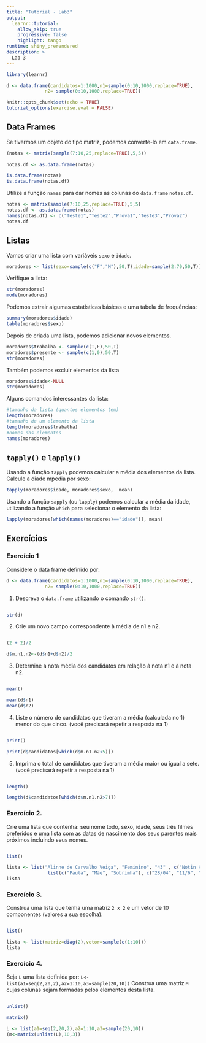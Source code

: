 ---
title: "Tutorial - Lab3"
output: 
  learnr::tutorial:
    allow_skip: true
    progressive: false
    highlight: tango
runtime: shiny_prerendered
description: >
  Lab 3
---

```{r setup, include=FALSE}
library(learnr)

d <- data.frame(candidatos=1:1000,n1=sample(0:10,1000,replace=TRUE),
              n2= sample(0:10,1000,replace=TRUE))

knitr::opts_chunk$set(echo = TRUE)
tutorial_options(exercise.eval = FALSE)
```


## Data Frames 

Se tivermos um objeto do tipo matriz, podemos converte-lo em  `data.frame`.

```{r a, exercise = TRUE, exercise.eval = FALSE}
(notas <- matrix(sample(7:10,25,replace=TRUE),5,5))
 
notas.df <- as.data.frame(notas)

is.data.frame(notas)
is.data.frame(notas.df)

```

Utilize a função `names` para dar nomes às colunas do `data.frame` `notas.df`.
```{r b, exercise = TRUE, exercise.eval = FALSE}
notas <- matrix(sample(7:10,25,replace=TRUE),5,5)
notas.df <- as.data.frame(notas)
names(notas.df) <- c("Teste1","Teste2","Prova1","Teste3","Prova2")
notas.df
```


## Listas 


Vamos criar uma lista com variáveis `sexo` e `idade`.

```{r}
moradores <- list(sexo=sample(c("F","M"),50,T),idade=sample(2:70,50,T))
```

Verifique a lista:
```{r c, exercise = TRUE, exercise.eval = FALSE}
str(moradores)
mode(moradores)
```

Podemos extrair algumas estatísticas básicas e uma tabela de frequências:
```{r d, exercise = TRUE, exercise.eval = FALSE}
summary(moradores$idade)
table(moradores$sexo)
```

Depois de criada uma lista, podemos adicionar novos elementos. 

```{r}
moradores$trabalha <- sample(c(T,F),50,T)
moradores$presente <- sample(c(1,0),50,T)
str(moradores)
```


Também podemos excluir elementos da lista
```{r, eval=FALSE}
moradores$idade<-NULL
str(moradores)
```

Alguns comandos interessantes da lista: 
```{r}
#tamanho da lista (quantos elementos tem)
length(moradores)
#tamanho de um elemento da lista
length(moradores$trabalha)
#nomes dos elementos
names(moradores)
```


## `tapply()`  e `lapply()`

Usando a função `tapply` podemos calcular a média dos elementos da lista. Calcule a diade mpedia por sexo:
```{r e, exercise = TRUE, exercise.eval = FALSE}
tapply(moradores$idade, moradores$sexo,  mean)
```
Usando a função `sapply` (ou `lapply`) podemos calcular a média da idade, utilizando  a função `which` para selecionar o elemento da lista:

```{r f, exercise = TRUE, exercise.eval = FALSE}
lapply(moradores[which(names(moradores)=="idade")], mean)
```
## Exercícios   

### Exercício 1  

Considere o data frame definido por:    
```{r}
d <- data.frame(candidatos=1:1000,n1=sample(0:10,1000,replace=TRUE),
              n2= sample(0:10,1000,replace=TRUE))
```


1. Descreva o `data.frame` utilizando o comando `str()`.
```{r ex11, exercise = TRUE}
    
```

```{r ex11-solution, exercise.reveal_solution = FALSE}
str(d)
```

2. Crie um novo campo correspondente à média de n1 e n2.
```{r ex12, exercise = TRUE}

```

```{r ex12-hint-1, eval=F}
(2 + 2)/2
```

```{r ex12-solution}
d$m.n1.n2<-(d$n1+d$n2)/2
```

3. Determine a nota média dos candidatos em relação à nota n1 e à nota n2.
```{r ex13, exercise = TRUE}
    
```

```{r ex13-hint-1, eval=F}
mean()
```

```{r ex13-solution}
mean(d$n1)
mean(d$n2)
```

4. Liste o número de candidatos que tiveram a média (calculada no 1) menor do que cinco. (você precisará repetir a resposta na 1)
```{r ex14, exercise = TRUE}
    
```

```{r ex14-hint-1, eval=F}
print()
```

```{r ex14-solution}
print(d$candidatos[which(d$m.n1.n2<5)])
```

5. Imprima o total de candidatos que tiveram a média maior ou igual a sete.(você precisará repetir a resposta na 1)
```{r ex15, exercise = TRUE}
    
```

```{r ex15-hint-1, eval=F}
length()
```

```{r ex15-solution}
length(d$candidatos[which(d$m.n1.n2>7)])
```


### Exercício 2. 

Crie uma lista que contenha: seu nome todo, sexo, idade, seus três filmes preferidos e  uma lista com as datas de nascimento dos seus parentes mais próximos incluindo seus nomes.
```{r ex2, exercise = TRUE}
    
```

```{r ex2-hint-1, eval=F}
list()
```

```{r ex2-solution}
lista <- list("Alinne de Carvalho Veiga", "Feminino", "43" , c("Notin Hill", "Novica Rebelde", "Sociedade dos Poetas Mortos"),
               list(c("Paula", "Mãe", "Sobrimha"), c("28/04", "11/6", "4/11")))
lista
```

### Exercício 3.

Construa uma lista que tenha uma matriz `2 x 2` e um vetor de 10 componentes (valores a sua escolha).
```{r ex3, exercise = TRUE}
    
```

```{r ex3-hint-1, eval=F}
list()
```

```{r ex3-solution}
lista <- list(matriz=diag(2),vetor=sample(c(1:10)))
lista
```

### Exercício 4. 

Seja `L` uma lista definida por: `L<-list(a1=seq(2,20,2),a2=1:10,a3=sample(20,10))`
Construa uma matriz `M` cujas colunas sejam formadas pelos elementos desta lista.
```{r ex4, exercise = TRUE}
    
```

```{r ex4-hint-1, eval=F}
unlist()
```
```{r ex4-hint-2, eval=F}
matrix()
```

```{r ex4-solution}
L <- list(a1=seq(2,20,2),a2=1:10,a3=sample(20,10))
(m<-matrix(unlist(L),10,3))
```

